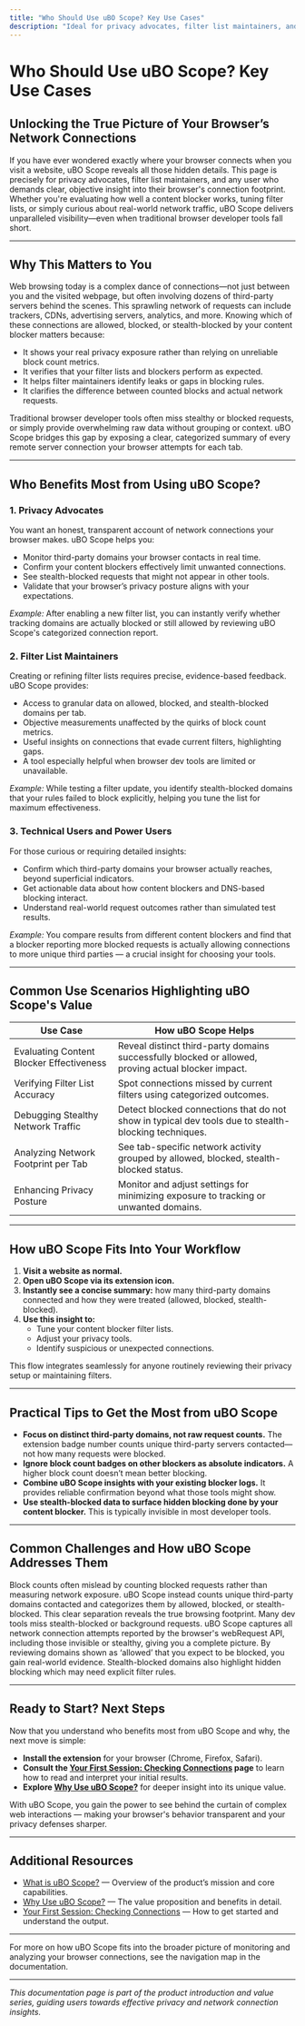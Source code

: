 ```yaml
---
title: "Who Should Use uBO Scope? Key Use Cases"
description: "Ideal for privacy advocates, filter list maintainers, and users seeking objective evidence about their browser's connection footprint. uBO Scope is useful for those evaluating their content blocker’s effectiveness, verifying or tuning filter lists, and anyone needing visibility into real-world network traffic—especially where browser dev tools are limited. See where and how uBO Scope delivers actionable value."
---
```


# Who Should Use uBO Scope? Key Use Cases

## Unlocking the True Picture of Your Browser’s Network Connections

If you have ever wondered exactly where your browser connects when you visit a website, uBO Scope reveals all those hidden details. This page is precisely for privacy advocates, filter list maintainers, and any user who demands clear, objective insight into their browser's connection footprint. Whether you're evaluating how well a content blocker works, tuning filter lists, or simply curious about real-world network traffic, uBO Scope delivers unparalleled visibility—even when traditional browser developer tools fall short.

---

## Why This Matters to You

Web browsing today is a complex dance of connections—not just between you and the visited webpage, but often involving dozens of third-party servers behind the scenes. This sprawling network of requests can include trackers, CDNs, advertising servers, analytics, and more. Knowing which of these connections are allowed, blocked, or stealth-blocked by your content blocker matters because:

- It shows your real privacy exposure rather than relying on unreliable block count metrics.
- It verifies that your filter lists and blockers perform as expected.
- It helps filter maintainers identify leaks or gaps in blocking rules.
- It clarifies the difference between counted blocks and actual network requests.

Traditional browser developer tools often miss stealthy or blocked requests, or simply provide overwhelming raw data without grouping or context. uBO Scope bridges this gap by exposing a clear, categorized summary of every remote server connection your browser attempts for each tab.

---

## Who Benefits Most from Using uBO Scope?

### 1. Privacy Advocates

You want an honest, transparent account of network connections your browser makes. uBO Scope helps you:

- Monitor third-party domains your browser contacts in real time.
- Confirm your content blockers effectively limit unwanted connections.
- See stealth-blocked requests that might not appear in other tools.
- Validate that your browser’s privacy posture aligns with your expectations.

*Example:* After enabling a new filter list, you can instantly verify whether tracking domains are actually blocked or still allowed by reviewing uBO Scope's categorized connection report.


### 2. Filter List Maintainers

Creating or refining filter lists requires precise, evidence-based feedback. uBO Scope provides:

- Access to granular data on allowed, blocked, and stealth-blocked domains per tab.
- Objective measurements unaffected by the quirks of block count metrics.
- Useful insights on connections that evade current filters, highlighting gaps.
- A tool especially helpful when browser dev tools are limited or unavailable.

*Example:* While testing a filter update, you identify stealth-blocked domains that your rules failed to block explicitly, helping you tune the list for maximum effectiveness.


### 3. Technical Users and Power Users

For those curious or requiring detailed insights:

- Confirm which third-party domains your browser actually reaches, beyond superficial indicators.
- Get actionable data about how content blockers and DNS-based blocking interact.
- Understand real-world request outcomes rather than simulated test results.

*Example:* You compare results from different content blockers and find that a blocker reporting more blocked requests is actually allowing connections to more unique third parties — a crucial insight for choosing your tools.


---

## Common Use Scenarios Highlighting uBO Scope's Value

| Use Case                               | How uBO Scope Helps                                         |
|--------------------------------------|-------------------------------------------------------------|
| Evaluating Content Blocker Effectiveness | Reveal distinct third-party domains successfully blocked or allowed, proving actual blocker impact. |
| Verifying Filter List Accuracy        | Spot connections missed by current filters using categorized outcomes. |
| Debugging Stealthy Network Traffic    | Detect blocked connections that do not show in typical dev tools due to stealth-blocking techniques. |
| Analyzing Network Footprint per Tab   | See tab-specific network activity grouped by allowed, blocked, stealth-blocked status. |
| Enhancing Privacy Posture             | Monitor and adjust settings for minimizing exposure to tracking or unwanted domains. |


---

## How uBO Scope Fits Into Your Workflow

1. **Visit a website as normal.**
2. **Open uBO Scope via its extension icon.**
3. **Instantly see a concise summary:** how many third-party domains connected and how they were treated (allowed, blocked, stealth-blocked).
4. **Use this insight to:**
   - Tune your content blocker filter lists.
   - Adjust your privacy tools.
   - Identify suspicious or unexpected connections.

This flow integrates seamlessly for anyone routinely reviewing their privacy setup or maintaining filters.

---

## Practical Tips to Get the Most from uBO Scope

- **Focus on distinct third-party domains, not raw request counts.** The extension badge number counts unique third-party servers contacted—not how many requests were blocked.
- **Ignore block count badges on other blockers as absolute indicators.** A higher block count doesn’t mean better blocking.
- **Combine uBO Scope insights with your existing blocker logs.** It provides reliable confirmation beyond what those tools might show.
- **Use stealth-blocked data to surface hidden blocking done by your content blocker.** This is typically invisible in most developer tools.

---

## Common Challenges and How uBO Scope Addresses Them

<AccordionGroup title="Common User Challenges and uBO Scope Solutions">
<Accordion title="I’m confused by block count metrics on other blockers—how does uBO Scope help?">
Block counts often mislead by counting blocked requests rather than measuring network exposure. uBO Scope instead counts unique third-party domains contacted and categorizes them by allowed, blocked, or stealth-blocked. This clear separation reveals the true browsing footprint.
</Accordion>
<Accordion title="My browser's dev tools don’t show all blocked or stealth-blocked requests.">
Many dev tools miss stealth-blocked or background requests. uBO Scope captures all network connection attempts reported by the browser's webRequest API, including those invisible or stealthy, giving you a complete picture.
</Accordion>
<Accordion title="How can I tell if my filter list is missing connections to block?">
By reviewing domains shown as ‘allowed’ that you expect to be blocked, you gain real-world evidence. Stealth-blocked domains also highlight hidden blocking which may need explicit filter rules.
</Accordion>
</AccordionGroup>

---

## Ready to Start? Next Steps

Now that you understand who benefits most from uBO Scope and why, the next move is simple:

- **Install the extension** for your browser (Chrome, Firefox, Safari).
- **Consult the [Your First Session: Checking Connections](../getting-started/first-use-and-validation/first-use.md) page** to learn how to read and interpret your initial results.
- **Explore [Why Use uBO Scope?](../overview/product-intro-value/value-proposition.md)** for deeper insight into its unique value.

With uBO Scope, you gain the power to see behind the curtain of complex web interactions — making your browser's behavior transparent and your privacy defenses sharper.


---

## Additional Resources

- [What is uBO Scope?](../overview/product-intro-value/what-is-ubo-scope.md) — Overview of the product’s mission and core capabilities.
- [Why Use uBO Scope?](../overview/product-intro-value/value-proposition.md) — The value proposition and benefits in detail.
- [Your First Session: Checking Connections](../getting-started/first-use-and-validation/first-use.md) — How to get started and understand the output.

---

For more on how uBO Scope fits into the broader picture of monitoring and analyzing your browser connections, see the navigation map in the documentation.


---

_This documentation page is part of the product introduction and value series, guiding users towards effective privacy and network connection insights._
